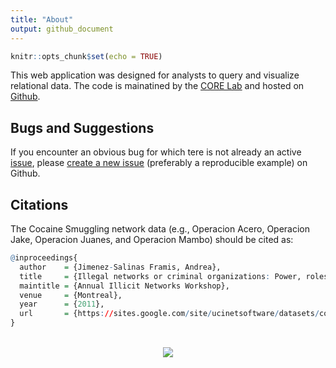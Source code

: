 ```yaml
---
title: "About"
output: github_document
---
```


```r
knitr::opts_chunk$set(echo = TRUE)
```

This web application was designed for analysts to query and visualize relational data. The code is mainatined by the [CORE Lab](https://my.nps.edu/web/core) and hosted on [Github](https://github.com/NPSCORELAB).


## Bugs and Suggestions

If you encounter an obvious bug for which tere is not already an active [issue](https://github.com/cjcallag/snExplorer/issues), please [create a new issue](https://guides.github.com/features/issues/) (preferably a reproducible example) on Github.


## Citations

The Cocaine Smuggling network data (e.g., Operacion Acero, Operacion Jake, Operacion Juanes, and Operacion Mambo) should be cited as:

```r
@inproceedings{
  author    = {Jimenez-Salinas Framis, Andrea},
  title     = {Illegal networks or criminal organizations: Power, roles and facilitators in four cocaine trafficking structures.},
  maintitle = {Annual Illicit Networks Workshop},
  venue     = {Montreal},
  year      = {2011},
  url       = {https://sites.google.com/site/ucinetsoftware/datasets/covert-networks/cocainesmuggling}
}
```



<br>
<center>
<img src = "corelogo.png">
</center>

